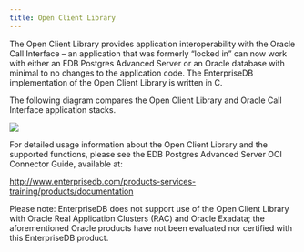 ```yaml
---
title: Open Client Library
---
```



The Open Client Library provides application interoperability with the Oracle Call Interface – an application that was formerly “locked in” can now work with either an EDB Postgres Advanced Server or an Oracle database with minimal to no changes to the application code. The EnterpriseDB implementation of the Open Client Library is written in C.

The following diagram compares the Open Client Library and Oracle Call Interface application stacks.

![](./images/image4.png)

For detailed usage information about the Open Client Library and the supported functions, please see the EDB Postgres Advanced Server OCI Connector Guide, available at:

<http://www.enterprisedb.com/products-services-training/products/documentation>

Please note: EnterpriseDB does not support use of the Open Client Library with Oracle Real Application Clusters (RAC) and Oracle Exadata; the aforementioned Oracle products have not been evaluated nor certified with this EnterpriseDB product.

